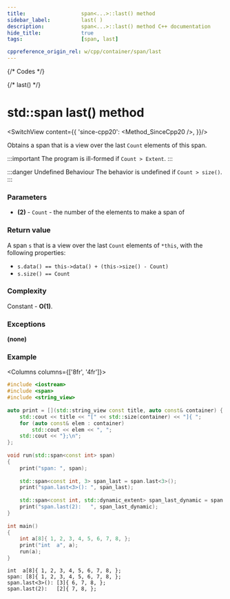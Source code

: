 ```yaml
---
title:					span<...>::last() method
sidebar_label:			last( )
description:			span<...>::last() method C++ documentation
hide_title:				true
tags:					[span, last]

cppreference_origin_rel: w/cpp/container/span/last
---
```



{/* Codes */}

{/* last() */}


# std::span last() method

<SwitchView content={{
	'since-cpp20': <Method_SinceCpp20 />,
}}/>

Obtains a span that is a view over the last `Count` elements of this span.

:::important
The program is <Tooltip title={Term_IllFormed}>ill-formed</Tooltip> if `Count > Extent`.
:::

:::danger Undefined Behaviour
The <Tooltip title={Term_UndefinedBehaviour}>behavior is undefined</Tooltip> if `Count > size()`.
:::

### Parameters

 - **(2)** - `Count` - the number of the elements to make a span of

### Return value

A span `s` that is a view over the last `Count` elements of `*this`, with the following properties:
 - `s.data() == this->data() + (this->size() - Count)`
 - `s.size() == Count`

### Complexity

Constant - **O(1)**.

### Exceptions

**(none)**

### Example

<Columns columns={['8fr', '4fr']}>
<div>

```cpp title='Main.cpp' showLineNumbers
#include <iostream>
#include <span>
#include <string_view>
 
auto print = [](std::string_view const title, auto const& container) {
    std::cout << title << "[" << std::size(container) << "]{ ";
    for (auto const& elem : container)
        std::cout << elem << ", ";
    std::cout << "};\n";
};
 
void run(std::span<const int> span)
{
    print("span: ", span);
 
    std::span<const int, 3> span_last = span.last<3>();
    print("span.last<3>(): ", span_last);
 
    std::span<const int, std::dynamic_extent> span_last_dynamic = span.last(2);
    print("span.last(2):   ", span_last_dynamic);
}
 
int main()
{
    int a[8]{ 1, 2, 3, 4, 5, 6, 7, 8, };
    print("int  a", a);
    run(a);
}
```

</div>
<div>

```plaintext title="Output"
int  a[8]{ 1, 2, 3, 4, 5, 6, 7, 8, };
span: [8]{ 1, 2, 3, 4, 5, 6, 7, 8, };
span.last<3>(): [3]{ 6, 7, 8, };
span.last(2):   [2]{ 7, 8, };
```

</div>
</Columns>
